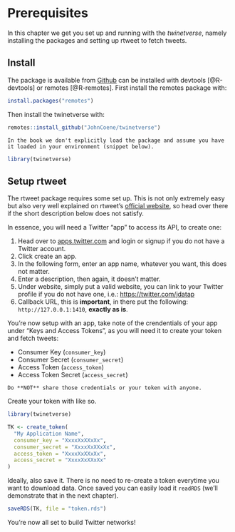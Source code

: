 # Prerequisites {#prerequisites}

In this chapter we get you set up and running with the _twinetverse_, namely installing the packages and setting up rtweet to fetch tweets.

## Install

The package is available from [Github](https://github.com/JohnCoene/twinetverse) can be installed with devtools [@R-devtools] or remotes [@R-remotes]. First install the remotes package with:

```r
install.packages("remotes")
```

Then install the twinetverse with:

```r
remotes::install_github("JohnCoene/twinetverse")
```

```block
In the book we don't explicitly load the package and assume you have it loaded in your environment (snippet below).
```

```r
library(twinetverse)
```

## Setup rtweet

The rtweet package requires some set up. This is not only extremely easy but also very well explained on rtweet's [official website](http://rtweet.info/articles/auth.html), so head over there if the short description below does not satisfy.

In essence, you will need a Twitter "app" to access its API, to create one:

1. Head over to [apps.twitter.com](https://apps.twitter.com/) and login or signup if you do not have a Twitter account.
2. Click create an app.
3. In the following form, enter an app name, whatever you want, this does not matter.
4. Enter a description, then again, it doesn't matter.
5. Under website, simply put a valid website, you can link to your Twitter profile if you do not have one, i.e.: [https://twitter.com/jdatap](https://twitter.com/jdatap)
6. Callback URL, this is **important**, in there put the following: `http://127.0.0.1:1410`, **exactly as is**.

You're now setup with an app, take note of the crendentials of your app under "Keys and Access Tokens", as you will need it to create your token and fetch tweets:

* Consumer Key (`consumer_key`)
* Consumer Secret (`consumer_secret`)
* Access Token (`access_token`)
* Access Token Secret (`access_secret`)

```block
Do **NOT** share those credentials or your token with anyone.
```

Create your token with like so.

```r
library(twinetverse)

TK <- create_token(
  "My Application Name",
  consumer_key = "XxxxXxXXxXx",
  consumer_secret = "XxxxXxXXxXx",
  access_token = "XxxxXxXXxXx",
  access_secret = "XxxxXxXXxXx"
)
```

Ideally, also save it. There is no need to re-create a token everytime you want to download data. Once saved you can easily load it `readRDS` (we'll demonstrate that in the next chapter).

```r
saveRDS(TK, file = "token.rds")
```

You're now all set to build Twitter networks!